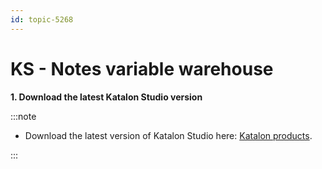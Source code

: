 ```yaml
---
id: topic-5268
---
```


# KS - Notes variable warehouse

**1. Download the latest Katalon Studio version**


:::note

-   Download the latest version of Katalon Studio here: [Katalon products](https://www.katalon.com/download/).


:::

